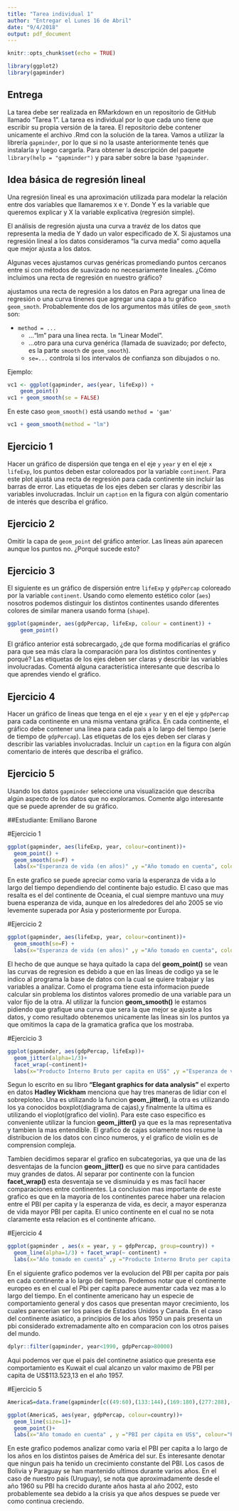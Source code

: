 ```yaml
---
title: "Tarea individual 1"
author: "Entregar el Lunes 16 de Abril"
date: "9/4/2018"
output: pdf_document
---
```


```r
knitr::opts_chunk$set(echo = TRUE)
```

```r
library(ggplot2)
library(gapminder)
```
## Entrega

La tarea debe ser realizada en RMarkdown en un repositorio de GitHub llamado "Tarea 1".
La tarea es individual por lo que cada uno tiene que escribir su propia versión de la tarea.
El repositorio debe contener unicamente el archivo .Rmd con la solución de la tarea.
Vamos a utilizar la librería `gapminder`, por lo que si no la usaste anteriormente tenés que instalarla y luego cargarla.
Para obtener la descripción del paquete `library(help = "gapminder")` y para saber sobre la base `?gapminder`.

##  Idea básica de regresión lineal 

Una regresión lineal es una aproximación utilizada para modelar la relación entre dos variables que llamaremos `X` e `Y`. Donde Y es la variable que queremos explicar y X la variable explicativa (regresión simple).

El análisis de regresión ajusta una curva a travéz  de los datos que representa la media de Y dado un valor especificado de X.
Si ajustamos una regresión lineal a los datos consideramos "la curva media" como aquella que mejor ajusta a los datos.

Algunas veces ajustamos curvas genéricas promediando puntos cercanos entre si con  métodos de suavizado no necesariamente lineales.
¿Cómo incluimos una recta de regresión en nuestro gráfico?

ajustamos una recta de regresión a los datos en  Para agregar una linea de regresión o una curva tinenes que agregar una capa a tu gráfico `geom_smoth`. Probablemente dos de los argumentos más útiles de `geom_smoth` son:

- `method = ...`
    * ..."lm" para una linea recta. `lm`  "Linear Model".
    * ...otro para una curva genérica (llamada de suavizado; por defecto, es la parte `smooth` de `geom_smooth`).
    * `se=...` controla si los intervalos de confianza son dibujados o no.

Ejemplo:
```r
vc1 <- ggplot(gapminder, aes(year, lifeExp)) +
    geom_point() 
vc1 + geom_smooth(se = FALSE)

```
En este caso  `geom_smooth()` está usando `method = 'gam'`

```r
vc1 + geom_smooth(method = "lm")
```


## Ejercicio 1

Hacer un gráfico de dispersión que tenga en el eje `y` `year` y en el eje `x`  `lifeExp`, los puntos deben estar coloreados por la variable `continent`. Para este plot ajustá una recta de regresión para cada continente sin incluir las barras de error. Las etiquetas de los ejes deben ser claras y describir las variables involucradas. Incluir un `caption` en la figura con algún comentario de interés que describa el gráfico.



## Ejercicio 2 

Omitir la capa de  `geom_point` del gráfico anterior. Las lineas aún aparecen aunque los puntos no. ¿Porqué sucede esto? 


## Ejercicio 3

El siguiente es un gráfico de dispersión entre `lifeExp` y `gdpPercap`  coloreado por la variable `continent`. Usando como elemento estético color (`aes`) nosotros podemos distinguir los distintos continentes usando diferentes colores de similar manera usando forma (`shape`).

```r
ggplot(gapminder, aes(gdpPercap, lifeExp, colour = continent)) +
    geom_point() 
```

El gráfico anterior está sobrecargado, ¿de que forma modificarías el gráfico para que sea más clara la comparación para los distintos continentes y porqué?
Las etiquetas de los ejes deben ser claras y describir las variables involucradas. Comentá alguna característica interesante que describa lo que aprendes viendo el gráfico.

## Ejercicio 4

Hacer un gráfico de lineas que tenga en el eje `x` `year` y en el eje `y`  `gdpPercap` para cada continente en una misma ventana gráfica. En cada continente, el gráfico debe contener una linea para cada país a lo largo del tiempo (serie de tiempo de `gdpPercap`). Las etiquetas de los ejes deben ser claras y describir las variables involucradas. Incluir un `caption` en la figura con algún comentario de interés que describa el gráfico.

## Ejercicio 5 

Usando los datos `gapminder` seleccione una visualización que describa algún aspecto de los datos que no exploramos. Comente algo interesante que se puede aprender de su gráfico.


\newpage


\centering

##Estudiante: Emiliano Barone

\raggedright

#Ejercicio 1

```r
ggplot(gapminder, aes(lifeExp, year, colour=continent))+
  geom_point() +
  geom_smooth(se=F) +
  labs(x="Esperanza de vida (en años)" ,y ="Año tomado en cuenta", colour="Continente")

```
En este grafico se puede apreciar como varia la esperanza de vida a lo largo del tiempo dependiendo del continente bajo estudio. El caso que mas resalta es el del continente de Oceania, el cual siempre mantuvo una muy buena esperanza de vida, aunque en los alrededores del año 2005 se vio levemente superada por Asia y posteriormente por Europa. 


\newpage

#Ejercicio 2

```r
ggplot(gapminder, aes(lifeExp, year, colour=continent))+
  geom_smooth(se=F) +
  labs(x="Esperanza de vida (en años)" ,y ="Año tomado en cuenta", colour="Continente")

```
El hecho de que aunque se haya quitado la capa del __geom_point()__ se vean las curvas de regresion es debido a que en las lineas de codigo ya se le indico al programa la base de datos con la cual se quiere trabajar y las variables a analizar. Como el programa tiene esta informacion puede calcular sin problema los distintos valores promedio de una variable para un valor fijo de la otra. Al utilizar la funcion __geom_smooth()__ le estamos pidiendo que grafique una curva que sera la que mejor se ajuste a los datos, y como resultado obtenemos unicamente las lineas sin los puntos ya que omitimos la capa de la gramatica grafica que los mostraba.

\newpage

#Ejercicio 3

```r
ggplot(gapminder, aes(gdpPercap, lifeExp))+
  geom_jitter(alpha=1/3)+
  facet_wrap(~continent)+
  labs(x="Producto Interno Bruto per capita en US$" ,y ="Esperanza de vida", colour="Continente")
```

Segun lo escrito en su libro **"Elegant graphics for data analysis"** el experto en datos __Hadley Wickham__ menciona que hay tres maneras de lidiar con el sobreploteo. Una es utilizando la funcion __geom_jitter()__, la otra es utilizando los ya conocidos boxplot(diagrama de cajas),y finalmente la ultima es utilizando el vioplot(grafico del violin). Para este caso especifico es conveniente utilizar la funcion __geom_jitter()__ ya que es la mas representativa y tambien la mas entendible. El grafico de cajas solamente nos resume la distribucion de los datos con cinco numeros, y el grafico de violin es de comprension compleja.

Tambien decidimos separar el grafico en subcategorias, ya que una de las desventajas de la funcion __geom_jitter()__ es que no sirve para cantidades muy grandes de datos. Al separar por continente con la funcion __facet_wrap()__ esta desventaja se ve disminuida y es mas facil hacer comparaciones entre continentes. La conclusion mas importante de este grafico es que en la mayoria de los continentes parece haber una relacion entre el PBI per capita y la esperanza de vida, es decir, a mayor esperanza de vida mayor PBI per capita. El unico continente en el cual no se nota claramente esta relacion es el continente africano.

\newpage

#Ejercicio 4

```r
ggplot(gapminder , aes(x = year, y = gdpPercap, group=country)) +
  geom_line(alpha=1/3) + facet_wrap(~ continent) +
  labs(x="Año tomado en cuenta" ,y ="Producto Interno Bruto per capita en US$")
```

En el siguiente grafico podemos ver la evolucion del PBI per capita por pais en cada continente a lo largo del tiempo. Podemos notar que el continente europeo es en el cual el Pbi per capita parece aumentar cada vez mas a lo largo del tiempo. En el continente americano hay un especie de comportamiento general y dos casos que presentan mayor crecimiento, los cuales parecerian ser los paises de Estados Unidos y Canada. En el caso del continente asiatico, a principios de los años 1950 un pais presenta un pbi considerado extremadamente alto en comparacion con los otros paises del mundo.

```r
dplyr::filter(gapminder, year<1990, gdpPercap>80000)

```

Aqui podemos ver que el pais del continetne asiatico que presenta ese comportamiento es Kuwait el cual alcanzo un valor maximo de PBI per capita de US$113.523,13 en el año 1957.



\newpage

#Ejercicio 5

```r
AmericaS=data.frame(gapminder[c((49:60),(133:144),(169:180),(277:288),(301:312),(445:456),(1189:1212),(1621:1644)), 1:6])
```

```r
ggplot(AmericaS, aes(year, gdpPercap, colour=country))+
  geom_line(size=1)+
  geom_point()+
  labs(x="Año tomado en cuenta" , y ="PBI per cápita en US$", colour="País")

```


En este grafico podemos analizar como varia el PBI per capita a lo largo de los años en los distintos paises de América del sur. Es interesante denotar que ningun pais ha tenido un crecimiento constante del PBI. Los casos de Bolivia y Paraguay se han mantenido ultimos durante varios años. En el caso de nuestro pais (Uruguay), se nota que aproximadamente desde el año 1960 su PBI ha crecido durante años hasta al año 2002, esto probablemente sea debido a la crisis ya que años despues se puede ver como continua creciendo.






